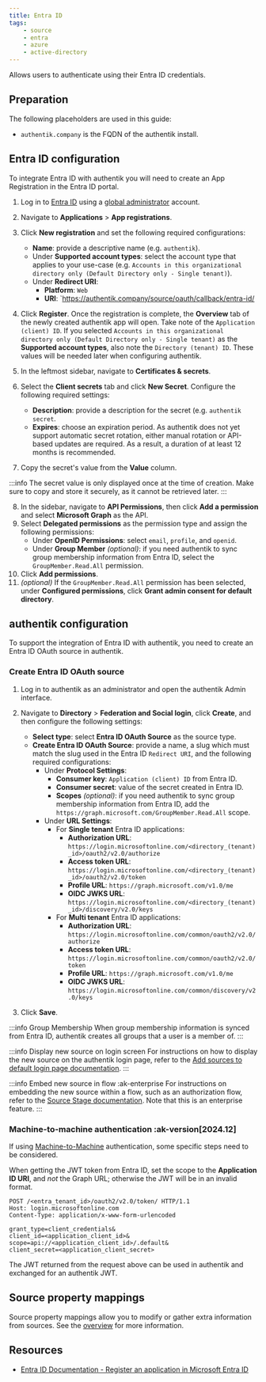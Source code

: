 ```yaml
---
title: Entra ID
tags:
    - source
    - entra
    - azure
    - active-directory
---
```


Allows users to authenticate using their Entra ID credentials.

## Preparation

The following placeholders are used in this guide:

- `authentik.company` is the FQDN of the authentik install.

## Entra ID configuration

To integrate Entra ID with authentik you will need to create an App Registration in the Entra ID portal.

1. Log in to [Entra ID](https://entra.microsoft.com) using a [global administrator](https://learn.microsoft.com/en-us/entra/identity/role-based-access-control/permissions-reference#global-administrator) account.
2. Navigate to **Applications** > **App registrations**.
3. Click **New registration** and set the following required configurations:
    - **Name**: provide a descriptive name (e.g. `authentik`).
    - Under **Supported account types**: select the account type that applies to your use-case (e.g. `Accounts in this organizational directory only (Default Directory only - Single tenant)`).
    - Under **Redirect URI**:
        - **Platform**: `Web`
        - **URI**: `https://authentik.company/source/oauth/callback/entra-id/

4. Click **Register**. Once the registration is complete, the **Overview** tab of the newly created authentik app will open. Take note of the `Application (client) ID`. If you selected `Accounts in this organizational directory only (Default Directory only - Single tenant)` as the **Supported account types**, also note the `Directory (tenant) ID`. These values will be needed later when configuring authentik.
5. In the leftmost sidebar, navigate to **Certificates & secrets**.
6. Select the **Client secrets** tab and click **New Secret**. Configure the following required settings:
    - **Description**: provide a description for the secret (e.g. `authentik secret`.
    - **Expires**: choose an expiration period. As authentik does not yet support automatic secret rotation, either manual rotation or API-based updates are required. As a result, a duration of at least 12 months is recommended.
7. Copy the secret's value from the **Value** column.

:::info
The secret value is only displayed once at the time of creation. Make sure to copy and store it securely, as it cannot be retrieved later.
:::

8. In the sidebar, navigate to **API Permissions**, then click **Add a permission** and select **Microsoft Graph** as the API.
9. Select **Delegated permissions** as the permission type and assign the following permissions:
    - Under **OpenID Permissions**: select `email`, `profile`, and `openid`.
    - Under **Group Member** _(optional)_: if you need authentik to sync group membership information from Entra ID, select the `GroupMember.Read.All` permission.
10. Click **Add permissions**.
11. _(optional)_ If the `GroupMember.Read.All` permission has been selected, under **Configured permissions**, click **Grant admin consent for default directory**.

## authentik configuration

To support the integration of Entra ID with authentik, you need to create an Entra ID OAuth source in authentik.

### Create Entra ID OAuth source

1. Log in to authentik as an administrator and open the authentik Admin interface.
2. Navigate to **Directory** > **Federation and Social login**, click **Create**, and then configure the following settings:
    - **Select type**: select **Entra ID OAuth Source** as the source type.
    - **Create Entra ID OAuth Source**: provide a name, a slug which must match the slug used in the Entra ID `Redirect URI`, and the following required configurations:
        - Under **Protocol Settings**:
            - **Consumer key**: `Application (client) ID` from Entra ID.
            - **Consumer secret**: value of the secret created in Entra ID.
            - **Scopes** _(optional)_: if you need authentik to sync group membership information from Entra ID, add the `https://graph.microsoft.com/GroupMember.Read.All` scope.
        - Under **URL Settings**:
            - For **Single tenant** Entra ID applications:
                - **Authorization URL**: `https://login.microsoftonline.com/<directory_(tenant)_id>/oauth2/v2.0/authorize`
                - **Access token URL**: `https://login.microsoftonline.com/<directory_(tenant)_id>/oauth2/v2.0/token`
                - **Profile URL**: `https://graph.microsoft.com/v1.0/me`
                - **OIDC JWKS URL**: `https://login.microsoftonline.com/<directory_(tenant)_id>/discovery/v2.0/keys`
            - For **Multi tenant** Entra ID applications:
                - **Authorization URL**: `https://login.microsoftonline.com/common/oauth2/v2.0/authorize`
                - **Access token URL**: `https://login.microsoftonline.com/common/oauth2/v2.0/token`
                - **Profile URL**: `https://graph.microsoft.com/v1.0/me`
                - **OIDC JWKS URL**: `https://login.microsoftonline.com/common/discovery/v2.0/keys`

3. Click **Save**.

:::info Group Membership
When group membership information is synced from Entra ID, authentik creates all groups that a user is a member of.
:::

:::info Display new source on login screen
For instructions on how to display the new source on the authentik login page, refer to the [Add sources to default login page documentation](../../index.md#add-sources-to-default-login-page).
:::

:::info Embed new source in flow :ak-enterprise
For instructions on embedding the new source within a flow, such as an authorization flow, refer to the [Source Stage documentation](../../../../../add-secure-apps/flows-stages/stages/source). Note that this is an enterprise feature.
:::

### Machine-to-machine authentication :ak-version[2024.12]

If using [Machine-to-Machine](../../../../add-secure-apps/providers/oauth2/client_credentials.mdx#jwt-authentication) authentication, some specific steps need to be considered.

When getting the JWT token from Entra ID, set the scope to the **Application ID URI**, and _not_ the Graph URL; otherwise the JWT will be in an invalid format.

```http
POST /<entra_tenant_id>/oauth2/v2.0/token/ HTTP/1.1
Host: login.microsoftonline.com
Content-Type: application/x-www-form-urlencoded

grant_type=client_credentials&
client_id=<application_client_id>&
scope=api://<application_client_id>/.default&
client_secret=<application_client_secret>
```

The JWT returned from the request above can be used in authentik and exchanged for an authentik JWT.

## Source property mappings

Source property mappings allow you to modify or gather extra information from sources. See the [overview](../../property-mappings/index.md) for more information.

## Resources

- [Entra ID Documentation - Register an application in Microsoft Entra ID](https://learn.microsoft.com/en-us/entra/identity-platform/quickstart-register-app)
